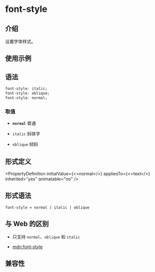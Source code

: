# font-style

## 介绍

设置字体样式。

## 使用示例


<Go
  example="css-api"
  defaultFile="src/font-style/App.tsx"
  img="/assets/doc/css/font-style.jpg"
  entry="src/font-style"
  defaultEntryFile="dist/font-style.lynx.bundle"
/>

## 语法

```css
font-style: italic;
font-style: oblique;
font-style: normal;
```

### 取值

- **`normal`**
  普通

- `italic`
  斜体字

- `oblique`
  倾斜

## 形式定义


<PropertyDefinition
  initialValue={<>normal</>}
  appliesTo={<>text</>}
  inherited="yes"
  animatable="no"
/>

## 形式语法

```
font-style = normal | italic | oblique
```

## 与 Web 的区别

- 只支持 `normal`、`oblique` 和 `italic`

- [mdn:font-style](https://developer.mozilla.org/en-US/docs/Web/CSS/font-style)

## 兼容性


<LegacyCompatTable metadata="css/properties/font-style" />
